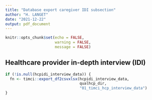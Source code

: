 ```yaml
---
title: "Database export caregiver IDI subsection"
author: "H. LANGET"
date: "2021-12-22"
output: pdf_document
---
```


```r
knitr::opts_chunk$set(echo = FALSE,
                      warning = FALSE,
                      message = FALSE)
```

## Healthcare provider in-depth interview (IDI)

```r
if (!is.null(hcpidi_interview_data)) {
  fn <- timci::export_df2csvxlsx(hcpidi_interview_data,
                                 qualhcp_dir,
                                 "01_timci_hcp_interview_data")
}
```
